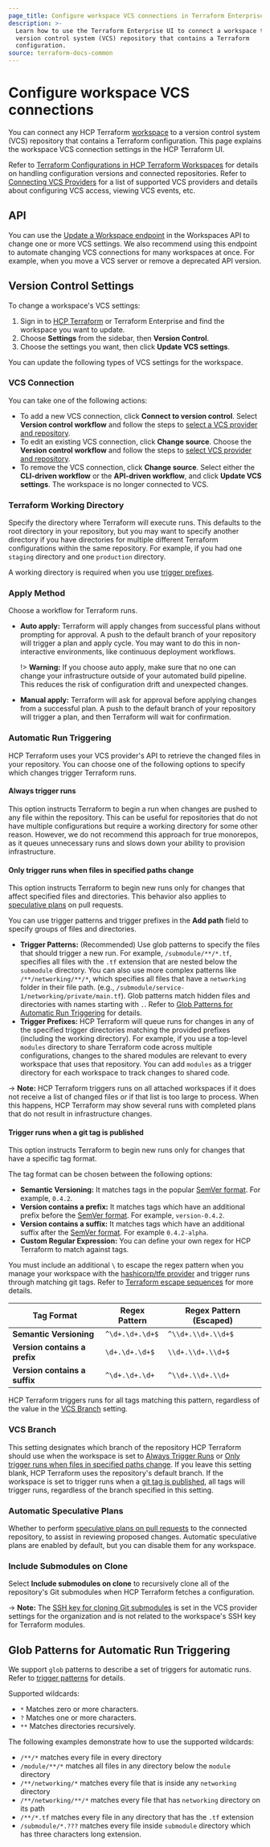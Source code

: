 ```yaml
---
page_title: Configure workspace VCS connections in Terraform Enterprise
description: >-
  Learn how to use the Terraform Enterprise UI to connect a workspace to a
  version control system (VCS) repository that contains a Terraform
  configuration.
source: terraform-docs-common
---
```


# Configure workspace VCS connections

You can connect any HCP Terraform [workspace](/terraform/enterprise/workspaces) to a version control system (VCS) repository that contains a Terraform configuration. This page explains the workspace VCS connection settings in the HCP Terraform UI.

Refer to [Terraform Configurations in HCP Terraform Workspaces](/terraform/enterprise/workspaces/configurations) for details on handling configuration versions and connected repositories. Refer to [Connecting VCS Providers](/terraform/enterprise/vcs) for a list of supported VCS providers and details about configuring VCS access, viewing VCS events, etc.

## API

You can use the [Update a Workspace endpoint](/terraform/enterprise/api-docs/workspaces#update-a-workspace) in the Workspaces API to change one or more VCS settings. We also recommend using this endpoint to automate changing VCS connections for many workspaces at once. For example, when you move a VCS server or remove a deprecated API version.

## Version Control Settings

To change a workspace's VCS settings:

1.  Sign in to [HCP Terraform](https://app.terraform.io/) or Terraform Enterprise and find the workspace you want to update.
2.  Choose **Settings** from the sidebar, then **Version Control**.
3.  Choose the settings you want, then click **Update VCS settings**.

You can update the following types of VCS settings for the workspace.

### VCS Connection

You can take one of the following actions:

-   To add a new VCS connection, click **Connect to version control**. Select **Version control workflow** and follow the steps to [select a VCS provider and repository](/terraform/enterprise/workspaces/create#create-a-workspace).
-   To edit an existing VCS connection, click **Change source**. Choose the **Version control workflow** and follow the steps to [select VCS provider and repository](/terraform/enterprise/workspaces/create#create-a-workspace).
-   To remove the VCS connection, click **Change source**. Select either the **CLI-driven workflow** or the **API-driven workflow**, and click **Update VCS settings**. The workspace is no longer connected to VCS.

[permissions-citation]: #intentionally-unused---keep-for-maintainers

### Terraform Working Directory

Specify the directory where Terraform will execute runs. This defaults to the root directory in your repository, but you may want to specify another directory if you have directories for multiple different Terraform configurations within the same repository. For example, if you had one `staging` directory and one `production` directory.

A working directory is required when you use [trigger prefixes](#automatic-run-triggering).

### Apply Method

Choose a workflow for Terraform runs.

-   **Auto apply:** Terraform will apply changes from successful plans without prompting for approval. A push to the default branch of your repository will trigger a plan and apply cycle. You may want to do this in non-interactive environments, like continuous deployment workflows.

    !> **Warning:** If you choose auto apply, make sure that no one can change your infrastructure outside of your automated build pipeline. This reduces the risk of configuration drift and unexpected changes.

-   **Manual apply:** Terraform will ask for approval before applying changes from a successful plan. A push to the default branch of your repository will trigger a plan, and then Terraform will wait for confirmation.

### Automatic Run Triggering

HCP Terraform uses your VCS provider's API to retrieve the changed files in your repository. You can choose one of the following options to specify which changes trigger Terraform runs.

#### Always trigger runs

This option instructs Terraform to begin a run when changes are pushed to any file within the repository. This can be useful for repositories that do not have multiple configurations but require a working directory for some other reason. However, we do not recommend this approach for true monorepos, as it queues unnecessary runs and slows down your ability to provision infrastructure.

#### Only trigger runs when files in specified paths change

This option instructs Terraform to begin new runs only for changes that affect specified files and directories. This behavior also applies to [speculative plans](/terraform/enterprise/run/remote-operations#speculative-plans) on pull requests.

You can use trigger patterns and trigger prefixes in the **Add path** field to specify groups of files and directories.

-   **Trigger Patterns:** (Recommended) Use glob patterns to specify the files that should trigger a new run. For example, `/submodule/**/*.tf`, specifies all files with the `.tf` extension that are nested below the `submodule` directory. You can also use more complex patterns like `/**/networking/**/*`, which specifies all files that have a `networking` folder in their file path. (e.g., `/submodule/service-1/networking/private/main.tf`). Glob patterns match hidden files and directories with names starting with `.`. Refer to [Glob Patterns for Automatic Run Triggering](#glob-patterns-for-automatic-run-triggering) for details.
-   **Trigger Prefixes:** HCP Terraform will queue runs for changes in any of the specified trigger directories matching the provided prefixes (including the working directory). For example, if you use a top-level `modules` directory to share Terraform code across multiple configurations, changes to the shared modules are relevant to every workspace that uses that repository. You can add `modules` as a trigger directory for each workspace to track changes to shared code.

-> **Note:** HCP Terraform triggers runs on all attached workspaces if it does not receive a list of changed files or if that list is too large to process. When this happens, HCP Terraform may show several runs with completed plans that do not result in infrastructure changes.

#### Trigger runs when a git tag is published

This option instructs Terraform to begin new runs only for changes that have a specific tag format.

The tag format can be chosen between the following options:

-   **Semantic Versioning:** It matches tags in the popular [SemVer format](https://semver.org/). For example, `0.4.2`.
-   **Version contains a prefix:** It matches tags which have an additional prefix before the [SemVer format](https://semver.org/). For example, `version-0.4.2`.
-   **Version contains a suffix:** It matches tags which have an additional suffix after the [SemVer format](https://semver.org/). For example `0.4.2-alpha`.
-   **Custom Regular Expression:** You can define your own regex for HCP Terraform to match against tags.

You must include an additional `\` to escape the regex pattern when you manage your workspace with the [hashicorp/tfe provider](https://registry.terraform.io/providers/hashicorp/tfe/latest/docs/resources/workspace#tags_regex) and trigger runs through matching git tags. Refer to [Terraform escape sequences](/terraform/language/expressions/strings#escape-sequences) for more details.

| Tag Format                    | Regex Pattern   | Regex Pattern (Escaped) |
| ----------------------------- | --------------- | ----------------------- |
| **Semantic Versioning**       | `^\d+.\d+.\d+$` | `^\\d+.\\d+.\\d+$`      |
| **Version contains a prefix** | `\d+.\d+.\d+$`  | `\\d+.\\d+.\\d+$`       |
| **Version contains a suffix** | `^\d+.\d+.\d+`  | `^\\d+.\\d+.\\d+`       |

HCP Terraform triggers runs for all tags matching this pattern, regardless of the value in the [VCS Branch](#vcs-branch) setting.

### VCS Branch

This setting designates which branch of the repository HCP Terraform should use when the workspace is set to [Always Trigger Runs](#always-trigger-runs) or [Only trigger runs when files in specified paths change](#only-trigger-runs-when-files-in-specified-paths-change). If you leave this setting blank, HCP Terraform uses the repository's default branch. If the workspace is set to trigger runs when a [git tag is published](#trigger-runs-when-a-git-tag-is-published), all tags will trigger runs, regardless of the branch specified in this setting.

### Automatic Speculative Plans

Whether to perform [speculative plans on pull requests](/terraform/enterprise/run/ui#speculative-plans-on-pull-requests) to the connected repository, to assist in reviewing proposed changes. Automatic speculative plans are enabled by default, but you can disable them for any workspace.

### Include Submodules on Clone

Select **Include submodules on clone** to recursively clone all of the repository's Git submodules when HCP Terraform fetches a configuration.

-> **Note:** The [SSH key for cloning Git submodules](/terraform/enterprise/vcs#ssh-keys) is set in the VCS provider settings for the organization and is not related to the workspace's SSH key for Terraform modules.

## Glob Patterns for Automatic Run Triggering

We support `glob` patterns to describe a set of triggers for automatic runs. Refer to [trigger patterns](#only-trigger-runs-when-files-in-specified-paths-change) for details.

Supported wildcards:

-   `*`  Matches zero or more characters.
-   `?`  Matches one or more characters.
-   `**` Matches directories recursively.

The following examples demonstrate how to use the supported wildcards:

-   `/**/*` matches every file in every directory
-   `/module/**/*` matches all files in any directory below the `module` directory
-   `/**/networking/*` matches every file that is inside any `networking` directory
-   `/**/networking/**/*` matches every file that has `networking` directory on its path
-   `/**/*.tf` matches every file in any directory that has the `.tf` extension
-   `/submodule/*.???` matches every file inside `submodule` directory which has three characters long extension.
